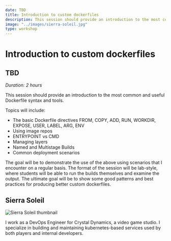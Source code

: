 ```yaml
---
date: TBD
title: Introduction to custom dockerfiles
description: This session should provide an introduction to the most common and useful Dockerfile syntax and tools.
image: "../images/sierra-soleil.jpg"
type: workshop
---
```


# Introduction to custom dockerfiles

## TBD

_Duration: 2 hours_

This session should provide an introduction to the most common and useful Dockerfile syntax and tools.

Topics will include:

- The basic Dockerfile directives FROM, COPY, ADD, RUN, WORKDIR, EXPOSE, USER, LABEL, ARG, ENV
- Using image repos
- ENTRYPOINT vs CMD
- Managing layers
- Named and Multistage Builds
- Common deployment scenarios

The goal will be to demonstrate the use of the above using scenarios that I encounter on a regular basis. The format of the session will be lab-style, where students will be able to run the builds themselves and examine the output. The ultimate goal will be to show some good patterns and best practices for producing better custom dockerfiles.

## Sierra Soleil

![Sierra Soleil thumbnail](../images/sierra-soleil-thumb.jpg)

I work as a DevOps Engineer for Crystal Dynamics, a video game studio. I specialize in building and maintaining kubernetes-based services used by both players and internal developers.
